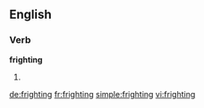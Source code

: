 
==English==

===Verb===
'''frighting'''

# {{present participle of|fright}}

[[de:frighting]]
[[fr:frighting]]
[[simple:frighting]]
[[vi:frighting]]